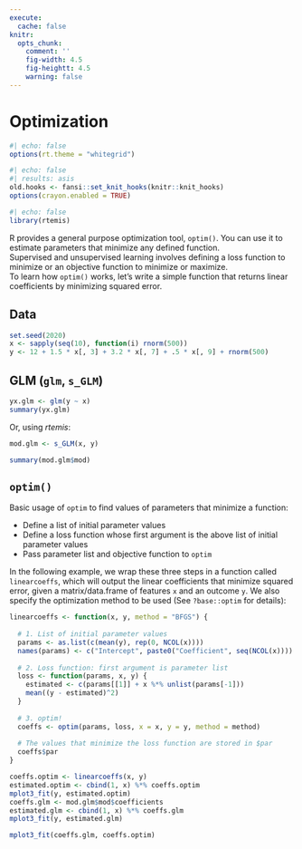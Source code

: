 ```yaml
---
execute:
  cache: false
knitr:
  opts_chunk: 
    comment: ''
    fig-width: 4.5
    fig-heightt: 4.5
    warning: false
---
```


# Optimization {#optimization}

```r
#| echo: false
options(rt.theme = "whitegrid")
```

```r
#| echo: false
#| results: asis
old.hooks <- fansi::set_knit_hooks(knitr::knit_hooks)
options(crayon.enabled = TRUE)
```

```r
#| echo: false
library(rtemis)
```

R provides a general purpose optimization tool, `optim()`. You can use it to 
estimate parameters that minimize any defined function.  
Supervised and unsupervised learning involves defining a loss function to 
minimize or an objective function to minimize or maximize.  
To learn how `optim()` works, let's write a simple function that returns linear 
coefficients by minimizing squared error.

## Data

```r
set.seed(2020)
x <- sapply(seq(10), function(i) rnorm(500))
y <- 12 + 1.5 * x[, 3] + 3.2 * x[, 7] + .5 * x[, 9] + rnorm(500)
```

## GLM (`glm`, `s_GLM`)
```r
yx.glm <- glm(y ~ x)
summary(yx.glm)
```

Or, using _rtemis_:

```r
mod.glm <- s_GLM(x, y)
```

```r
summary(mod.glm$mod)
```

## `optim()`

Basic usage of `optim` to find values of parameters that minimize a function:  

* Define a list of initial parameter values
* Define a loss function whose first argument is the above list of initial 
parameter values
* Pass parameter list and objective function to `optim`

In the following example, we wrap these three steps in a function called 
`linearcoeffs`, which will output the linear coefficients that minimize squared 
error, given a matrix/data.frame of features `x` and an outcome `y`. We also 
specify the optimization method to be used (See `?base::optim` for details):

```r
linearcoeffs <- function(x, y, method = "BFGS") {
  
  # 1. List of initial parameter values
  params <- as.list(c(mean(y), rep(0, NCOL(x))))
  names(params) <- c("Intercept", paste0("Coefficient", seq(NCOL(x))))
  
  # 2. Loss function: first argument is parameter list
  loss <- function(params, x, y) {
    estimated <- c(params[[1]] + x %*% unlist(params[-1]))
    mean((y - estimated)^2)
  }
  
  # 3. optim!
  coeffs <- optim(params, loss, x = x, y = y, method = method)
  
  # The values that minimize the loss function are stored in $par
  coeffs$par
}
```

```r
coeffs.optim <- linearcoeffs(x, y)
estimated.optim <- cbind(1, x) %*% coeffs.optim
mplot3_fit(y, estimated.optim)
coeffs.glm <- mod.glm$mod$coefficients
estimated.glm <- cbind(1, x) %*% coeffs.glm
mplot3_fit(y, estimated.glm)
```

```r
mplot3_fit(coeffs.glm, coeffs.optim)
```
